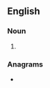 ==English==

===Noun===
{{head|en|noun plural form}}

# {{plural of|silanization|lang=en}}

===Anagrams===
* {{anagrams|en|a=aaiiilnnosstz|salinizations}}